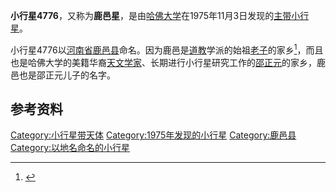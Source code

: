 {{Infobox Planet  
| name = 4776 Luyi
| image = 
| caption = 
| discovery=yes | physical_characteristics = yes | bgcolour=#FFFFC0
| discovery_ref = 
| discoverer = [[哈佛大学|哈佛大学]]
| discovery_site = [[哈佛|哈佛]]
| discovered =  1975年11月3日
| mp_name = 4776
| alt_names = 1975 VD
| named_after = [[鹿邑县|鹿邑县]]
| mp_category=[[小行星带|主带]]
| orbit_ref = <ref>[http://ssd.jpl.nasa.gov/sbdb.cgi?sstr=4776+Luyi JPL Small-Body Database 4776 Luyi (1975 VD)]</ref>
| epoch = 2011年8月27日
| semimajor=
| perihelion=1.7756127[[天文单位|AU]]
| aphelion= 2.3138634AU
| eccentricity = 0.2326199
| period = 1285.5974341[[日|地球日]] 
| inclination=5.39347[[角度|°]]
| asc_node=3.28838°
| arg_peri=348.63574°
| mean_anomaly=89.47377°
| avg_speed=
 | dimensions=
 | mass=
 | density=
 | surface_grav=
 | escape_velocity=
 | rotation=
 | spectral_type=
 | magnitude=14.9
 | abs_magnitude=
 | albedo=
 | single_temperature=
}}
'''小行星4776'''，又称为'''鹿邑星'''，是由[[哈佛大学|哈佛大学]]在1975年11月3日发现的[[小行星带|主带]][[小行星|小行星]]。

小行星4776以[[河南省|河南省]][[鹿邑县|鹿邑县]]命名。因为鹿邑是[[道教|道教]]学派的始祖[[老子|老子]]的家乡<ref>{{cite book |title=Dictionary of Minor Planet Names, Fifth Edition |last=Schmadel |first=Lutz |year=2003 |publisher=Springer |isbn=978-3-540-00238-3}}</ref>，而且也是哈佛大学的美籍华裔[[天文学家|天文学家]]、长期进行小行星研究工作的[[邵正元|邵正元]]的家乡，鹿邑也是邵正元儿子的名字。

== 参考资料 ==
{{Reflist}}

{{Minor Planet Number|(4775)[[小行星4775|小行星4775]]|(4777)[[小行星4777|小行星4777]]}}

[[Category:小行星带天体|Category:小行星带天体]]
[[Category:1975年发现的小行星|Category:1975年发现的小行星]]
[[Category:鹿邑县|Category:鹿邑县]]
[[Category:以地名命名的小行星|Category:以地名命名的小行星]]